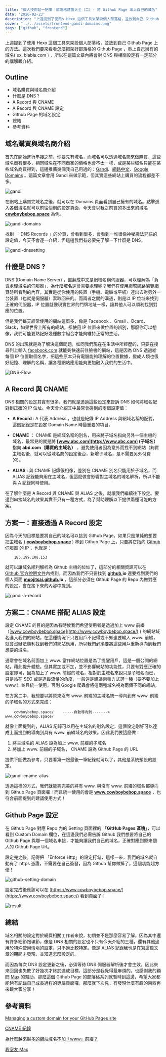 ```yaml
---
title: "個人技術站一把罩！部落格建置大全（二）- 將 Github Page 串上自己的域名"
date: '2020-02-23'
description: "上週提到了使用s Hexo 這個工具來架設個人部落格，並放到自己 Github Page 上的方法。這次我們要來看看怎麼把架好部落格的 Github Page ，串上自己擁有的域名( ex. blabla.com ) "
cover: "../../assets/frontend-gandi-domains.png"
tags: ["github", "frontend"]
---
```


上週提到了使用 Hexo 這個工具來架設個人部落格，並放到自己 Github Page 上的方法。這次我們要來看看怎麼把架好部落格的 Github Page ，串上自己擁有的域名( ex. blabla.com ) ，所以在這篇文章內將會對 DNS 與相關設定有一定部分的講解跟介紹。

## Outline

- 域名購買與域名商介紹
- 什麼是 DNS ?
- A Record 與 CNAME
- A Record 與 CNAME 設定
- Github Page 的域名設定
- 總結
- 參考資料

## 域名購買與域名商介紹

首先在開始進行串接之前，你要先有域名，而域名可以透過域名商來做購買，這些域名商有很多，相同域名在不同商家的價格也會不太ㄧ樣，或是某些域名只能在某些域名商買得到，這邊推薦幾個我自己用過的：[Gandi](https://www.gandi.net/en)、[網路中文](https://www.net-chinese.com.tw/nc/)、[Google Domains](https://domains.google/) 。這篇文章會用 Gandi 來做示範，但其實這些網站上購買的流程都差不多。

![gandi](../../assets/frontend-gandi.png)

在網站上購買完域名之後，就可以在 Domains 頁面看到自己擁有的域名。點擊進入各個域名就可以前往個別的設定頁面，今天會以我之前買的多出來的域名 **[cowboybebop.space](http://cowboybebop.space)** 為例。

![gandi-domains](../../assets/frontend-gandi-domains.png)

找到 「 DNS Records 」的分頁，會看到很多，會看到一堆很像神秘魔法咒語的設定值，今天不會逐一介紹，但這邊我們有必要先了解一下什麼是 DNS。

![gandi-dnssetting](../../assets/frontend-gandi-dnssetting.png)

## 什麼是 DNS ?

DNS (Domain Name Server) ，直翻成中文是網域名稱伺服器，可以理解為「負責處理域名的伺服器」，為什麼域名還會需要處理呢？我們在使用網際網路瀏覽網頁時所看到的內容，其實是從你使用的裝置（手機、電腦或平板）連出去對另外一台裝置（也就是伺服器）索取回來的。而兩者之間的溝通，則是以 IP 位址來找到正確的伺服器，IP 位置就像現實世界的門牌地址ㄧ樣，讓其他人可以順利找到對應的位置。

但是我們每天經常使用的網站這麼多，像是 Facebook 、Gmail 、Dcard、Slack，如果世界上所有的網站，都使用 IP 位置來做位置的辨別，那麼你可以想像，我們可能要熟記好幾種數字組合才能夠維持正常的生活。

DNS 的出現就是為了解決這個問題，如同我們現在在生活中所經歷的，只要在搜尋列上輸入 [facebook.com](http://facebook.com) 就能夠快速前往臉書的網站，這是因為 DNS 透過給每個 IP 位置取個名字，把這些原本只有電腦能夠理解的位置數據，變成人類也很好記憶、理解的名稱，讓各種網站應用能夠更加融入我們的生活中。

![DNS-Flow](../../assets/frontend-DNS-Flow.jpg)

## A Record 與 CNAME

DNS 相關的設定其實有很多，我們就是透過這些設定來告訴 DNS 如何將域名配對到正確的 IP 位址。今天會介紹其中最常會碰到的兩個設定值：

- **A Record** : A 代表 Address ，也就是紀錄 IP Address 與網域名稱的配對，這個紀錄是在設定 Domain Name 時最重要的項目。

- **CNAME** ： CNAME 是網域名稱的別名，用來將子域名指向另外一個主機的域名，最常見的就是將 **[www.abc.com](http://www.abc.com) (子域名）** 指向 **abd.com（購買的主域名）** ，避免使用者因為意外而找不到網站（夠買主域名後，就可以從域名商的設定後台，新增子域名，是不需要另外付費的）。

- **ALIAS** : 與 CNAME 記錄很相像，差別在 CNAME 別名只能用於子域名，而 ALIAS 記錄能夠用在主域名，但這麼做會影響對主域名的域名解析，所以不能與 A 紀錄同時使用。

在了解什麼是 A Record 與 CNAME 與 ALIAS 之後，就讓我們繼續往下設定。要達到串接域名的效果其實不只有一種方式，為了幫助理解以下提供兩種可能的方案。

## 方案一：直接透過 A Record 設定

因為今天的目標是要將自己的域名可以接到 Github Page。如果只是單純的想要把主域名 ( **[cowboybebop.space](http://cowboybebop.space)** ) 串到 Github Page 上，只要將它指向 [Github](http://github.com) 伺服器 的 IP ，也就是：

```
    185.199.108.153
```

就可以讓域名順利解析為 Github 主機的位址了，這部分的相關資訊可以在 [Github 官方說明文件](https://help.github.com/en/github/working-with-github-pages/managing-a-custom-domain-for-your-github-pages-site#configuring-an-apex-domain)內找到。而因為我們不只要找到 **[github.](http://github.com)io** 還要找到我們的個人頁面 **[moojitsai.github.](http://moojitsai.github.com)io** ，這部分必須在 Github Page 的 Repo 內做對應的設定，會在接下來的內容中提到。

![gandi-a-record](../../assets/frontend-gandi-a-record.png)

## 方案二：CNAME 搭配 ALIAS 設定

設定 CNAME 的目的是因為有時候我們希望使用者是透過加上 www 前綴（[www.cowboybebop.space](http://www.cowboybebop.space/) ) 的網站域名進入我們的網站，在這種情況下只要用戶不記得或不知道要輸入 www. 前綴，就會沒辦法順利找到我們的網站應用，所以我們必須要將這些用戶重新導向到我們想要的域名。

通常會在域名前面加上 www. 當作網站位置是為了提醒用戶，這是一個公開的網站，藉此提升體驗。但其實加或不加，並不影響網站的功能性，只要有對應正確的設定即可，因為加上了 www. 前綴的域名，相對於主域名來說只是子域名而已，只是站在 SEO 或是追蹤流量的角度，一般還是建議兩種方式選一種（要不要加上 www.）並且統一使用，否則 Google 爬蟲會將這兩種域名視為兩個不同的網站。

在方案二中，我想要以將原來沒有 www. 前綴的主域名統一導向到有 www. 前綴的子域名的方式來完成：

```
    cowboybebop.space/    -----自動導向到------->    www.cowboybebop.space/
```

就像上面提到的，ALIAS 記錄可以用在主域名的別名設定，這個設定剛好可以達成上面提到的導向到具有 www. 前綴域名的效果。因此我們要這麼做：

1. 將主域名的 ALIAS 設為加上 www. 前綴的子域名
2. 將加上 www. 前綴的子域名， CNAME 設為 Github Page 的 URL

提供下圖做為參考，只要看第一跟最後一筆紀錄就可以了，其他是系統預設的設定。

![gandi-cname-alias](../../assets/frontend-gandi-cname-alias.png)

透過這樣的方式，我們就能夠完美的將有 www. 與沒有 www. 前綴的域名都導向到 Github Page 頁面囉！而且統一使用的會是 **www.cowboybebop.space** ，也符合前面提到的建議使用方式！

## Github Page 設定

在 Github Page 對應 Repo 內的 Setting 頁面裡的 「**GitHub Pages 區塊**」，可以看到 Custom Domain 欄位，在這邊我們必需告訴 Github 我們想要將自己的 Github Page 與哪一個域名串接，才能夠讓我們自己的域名，正確對應到原來個人的 Github Page Url。

設定完之後，記得把 「Enforce Http」的設定打勾，這樣一來，我們的域名就自動有了 https 憑證，不需要在自己簽發，因為 Github 幫你做掉了，這個功能超方便！

![github-setting-domain](../../assets/frontend-github-setting-domain.png)

設定完成後應該可以在 [https://www.cowboybebop.space/](https://www.cowboybebop.space/) 看到頁面了！

![result](../../assets/frontend-result.png)

## 總結

域名相關的設定對於網頁相關工作者來說，初期並不是那麼容易了解，因為其中還有許多細節跟環節，像是 DNS 相關的設定也不只有今天介紹的三種，還有其他適用於特殊使用情境的設定，只不過比較特定。像是 ALIAS 紀錄我也是在寫這篇文章的期間才發現，並知道怎麼設定的。

而因為每次 DNS 設定更新之後，必須等待 DNS 伺服器解析後才會生效，因此來來回回也失敗了好幾次才終於達成目標，這部分是我覺得最麻煩的。也感謝我的顧問 [Max](https://maxchou.dev/) 的幫助。那麼這個 Github Page 的部落格系列就暫時到這邊，希望大家都能夠有記錄自己成長過程的專屬頁面囉，那麼就下次見，有發現什麼有趣的東西再來跟大家分享！

## 參考資料

[Managing a custom domain for your GitHub Pages site](https://help.github.com/en/github/working-with-github-pages/managing-a-custom-domain-for-your-github-pages-site#configuring-an-apex-domain)

[CNAME 紀錄](https://docs.gandi.net/zh-hant/domain_names/faq/record_types/cname_record.html)

[為什麼越來越多的網站域名不加「www」前綴？](https://www.zhihu.com/question/20414602)

[我室友 Max](https://maxchou.dev/)
